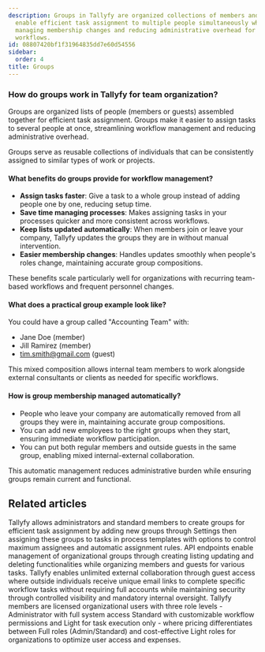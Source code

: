 ```yaml
---
description: Groups in Tallyfy are organized collections of members and guests that
  enable efficient task assignment to multiple people simultaneously while automatically
  managing membership changes and reducing administrative overhead for team-based
  workflows.
id: 08807420bf1f31964835dd7e60d54556
sidebar:
  order: 4
title: Groups
---
```


### How do groups work in Tallyfy for team organization?

Groups are organized lists of people (members or guests) assembled together for efficient task assignment. Groups make it easier to assign tasks to several people at once, streamlining workflow management and reducing administrative overhead.

Groups serve as reusable collections of individuals that can be consistently assigned to similar types of work or projects.

#### What benefits do groups provide for workflow management?

- **Assign tasks faster**: Give a task to a whole group instead of adding people one by one, reducing setup time.
- **Save time managing processes**: Makes assigning tasks in your processes quicker and more consistent across workflows.
- **Keep lists updated automatically**: When members join or leave your company, Tallyfy updates the groups they are in without manual intervention.
- **Easier membership changes**: Handles updates smoothly when people's roles change, maintaining accurate group compositions.

These benefits scale particularly well for organizations with recurring team-based workflows and frequent personnel changes.

#### What does a practical group example look like?

You could have a group called "Accounting Team" with:
- Jane Doe (member)
- Jill Ramirez (member) 
- tim.smith@gmail.com (guest)

This mixed composition allows internal team members to work alongside external consultants or clients as needed for specific workflows.

#### How is group membership managed automatically?

- People who leave your company are automatically removed from all groups they were in, maintaining accurate group compositions.
- You can add new employees to the right groups when they start, ensuring immediate workflow participation.
- You can put both regular members and outside guests in the same group, enabling mixed internal-external collaboration.

This automatic management reduces administrative burden while ensuring groups remain current and functional.


<PageTree />


## Related articles
<CardGrid>
<LinkTitleCard header="<b>Groups > Create and assign groups</b>" href="/products/pro/documenting/groups/how-to-manage-groups-and-assign-tasks-in-tallyfy/" > Tallyfy allows administrators and standard members to create groups for efficient task assignment by adding new groups through Settings then assigning these groups to tasks in process templates with options to control maximum assignees and automatic assignment rules. </LinkTitleCard>
<LinkTitleCard header="<b>Code Samples > Managing groups</b>" href="/products/pro/integrations/open-api/code-samples/groups/" > API endpoints enable management of organizational groups through creating listing updating and deleting functionalities while organizing members and guests for various tasks. </LinkTitleCard>
<LinkTitleCard header="<b>Documenting > Guests</b>" href="/products/pro/documenting/guests/" > Tallyfy enables unlimited external collaboration through guest access where outside individuals receive unique email links to complete specific workflow tasks without requiring full accounts while maintaining security through controlled visibility and mandatory internal oversight. </LinkTitleCard>
<LinkTitleCard header="<b>Documenting > Members</b>" href="/products/pro/documenting/members/" > Tallyfy members are licensed organizational users with three role levels - Administrator with full system access Standard with customizable workflow permissions and Light for task execution only - where pricing differentiates between Full roles (Admin/Standard) and cost-effective Light roles for organizations to optimize user access and expenses. </LinkTitleCard>
</CardGrid>